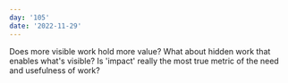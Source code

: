 ```yaml
---
day: '105'
date: '2022-11-29'
---
```


Does more visible work hold more value? What about hidden work that enables what's visible? Is 'impact' really the most true metric of the need and usefulness of work?
